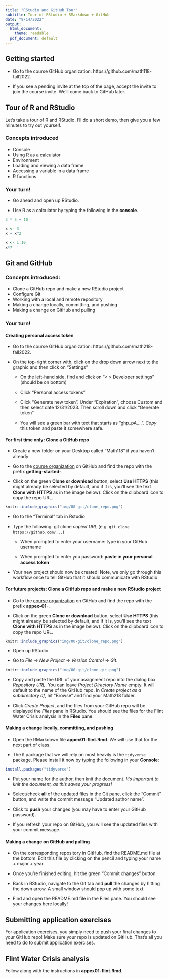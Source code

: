 ```yaml
---
title: "RStudio and GitHub Tour"
subtitle: Tour of RStudio + RMarkdown + GitHub
date: "9/14/2022"
output:
  html_document:
    theme: readable
  pdf_document: default
---
```


## Getting started

- Go to the course GitHub organization: https://github.com/math118-fall2022. 

- If you see a pending invite at the top of the page, accept the invite to join the course invite. We'll come back to GitHub later.

## Tour of R and RStudio 

Let's take a tour of R and RStudio. I'll do a short demo, then give you a few minutes to try out yourself. 

### Concepts introduced

- Console
- Using R as a calculator
- Environment
- Loading and viewing a data frame
- Accessing a variable in a data frame
- R functions

### Your turn!

- Go ahead and open up RStudio. 

- Use R as a calculator by typing the following in the **console**. 

```r
3 * 5 + 10
```

```r
x <- 3
x + x^2
```

```r
x <- 1:10
x*7
```

## Git and GitHub

### Concepts introduced:
 
- Clone a GitHub repo and make a new RStudio project 
- Configure Git
- Working with a local and remote repository
- Making a change locally, committing, and pushing
- Making a change on GitHub and pulling

### Your turn!

#### Creating personal access token 


- Go to the course GitHub organization: https://github.com/math218-fall2022. 

- On the top-right corner with, click on the drop down arrow next to the graphic and then click on "Settings"

  - On the left-hand side, find and click on "< > Developer settings" (should be on bottom)
  
  - Click "Personal access tokens"
  
  - Click "Generate new token". Under "Expiration", choose Custom and then select date 12/31/2023. Then scroll down and click "Generate token"
  
  - You will see a green bar with text that starts as "ghp_pA....". *Copy* this token and paste it somewhere safe.


#### For first time only: Clone a GitHub repo  

- Create a new folder on your Desktop called "Math118" if you haven't already

- Go to the [course organization](https://github.com/math118-fall2022) on GitHub  and find the repo with the prefix **getting-started-**. 

- Click on the green **Clone or download** button, select **Use HTTPS** (this might already be selected by default, and if it is, you'll see the text **Clone with HTTPS** as in the image below). Click on the clipboard icon to copy the repo URL.


```r
knitr::include_graphics("img/00-git/clone_repo.png")
```

- Go to the "Terminal" tab in Rstudio

- Type the following: git clone *copied URL*  (e.g. `git clone https://github.com/...`)

  - When prompted to enter your username: type in your GitHub username
  
  - When prompted to enter you password: **paste in your personal access token**

- Your new project should now be created! Note, we only go through this workflow once to tell GitHub that it should communicate with RStudio

#### For future projects: Clone a GitHub repo and make a new RStudio project 


- Go to the [course organization](https://github.com/math118-fall2022) on GitHub  and find the repo with the prefix **appex-01-**. 

- Click on the green **Clone or download** button, select **Use HTTPS** (this might already be selected by default, and if it is, you'll see the text **Clone with HTTPS** as in the image below). Click on the clipboard icon to copy the repo URL.

```r
knitr::include_graphics("img/00-git/clone_repo.png")
```

- Open up RStudio

- Go to *File* $\rightarrow$ *New Project* $\rightarrow$ *Version Control* $\rightarrow$ *Git*. 

```r
knitr::include_graphics("img/00-git/clone_git.png")
```

- Copy and paste the URL of your assignment repo into the dialog box *Repository URL*. You can leave *Project Directory Name* empty. It will default to the name of the GitHub repo. In *Create project as a subdirectory of*, hit "Browse" and find your Math218 folder.

- Click *Create Project*, and the files from your GitHub repo will be displayed the *Files* pane in RStudio. You should see the files for the Flint Water Crisis analysis in the **Files** pane. 


#### Making a change locally, committing, and pushing

- Open the RMarkdown file **appex01-flint.Rmd**. We will use that for the next part of class. 

- The `R` package that we will rely on most heavily is the `tidyverse` package. Please install it now by typing the following in your **Console**:

```r
install.packages("tidyverse")
```

- Put your name for the author, then knit the document. *It's important to knit the document, as this saves your progress!*

- Select/check **all** of the updated files in the Git pane, click the "Commit" button, and write the commit message "Updated author name". 

- Click to **push** your changes (you may have to enter your GitHub password).

- If you refresh your repo on GitHub, you will see the updated files with your commit message. 

#### Making a change on GitHub and pulling

- On the corresponding repository in GitHub, find the README.md file at the bottom. Edit this file by clicking on the pencil and typing your name + major + year. 

- Once you're finished editing, hit the green "Commit changes" button.

- Back in RStudio, navigate to the Git tab and **pull** the changes by hitting the down arrow. A small window should pop up with some text.

- Find and open the README.md file in the Files pane. You should see your changes here locally!


## Submitting application exercises 

For application exercises, you simply need to push your final changes to your GitHub repo! Make sure your repo is updated on GitHub. That's all you need to do to submit application exercises.


## Flint Water Crisis analysis

Follow along with the instructions in **appex01-flint.Rmd**.
